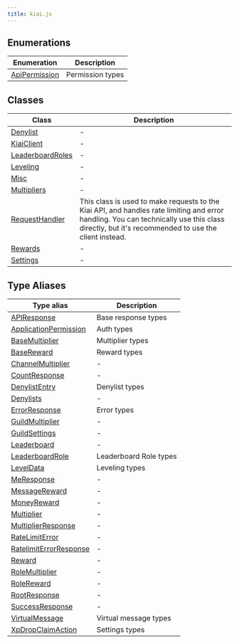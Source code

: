 ```yaml
---
title: kiai.js
---
```


## Enumerations

| Enumeration | Description |
| ------ | ------ |
| [ApiPermission](/docs/kiai.js/enumerations/ApiPermission) | Permission types |

## Classes

| Class | Description |
| ------ | ------ |
| [Denylist](/docs/kiai.js/classes/Denylist) | - |
| [KiaiClient](/docs/kiai.js/classes/KiaiClient) | - |
| [LeaderboardRoles](/docs/kiai.js/classes/LeaderboardRoles) | - |
| [Leveling](/docs/kiai.js/classes/Leveling) | - |
| [Misc](/docs/kiai.js/classes/Misc) | - |
| [Multipliers](/docs/kiai.js/classes/Multipliers) | - |
| [RequestHandler](/docs/kiai.js/classes/RequestHandler) | This class is used to make requests to the Kiai API, and handles rate limiting and error handling. You can technically use this class directly, but it's recommended to use the client instead. |
| [Rewards](/docs/kiai.js/classes/Rewards) | - |
| [Settings](/docs/kiai.js/classes/Settings) | - |

## Type Aliases

| Type alias | Description |
| ------ | ------ |
| [APIResponse](/docs/kiai.js/type-aliases/APIResponse) | Base response types |
| [ApplicationPermission](/docs/kiai.js/type-aliases/ApplicationPermission) | Auth types |
| [BaseMultiplier](/docs/kiai.js/type-aliases/BaseMultiplier) | Multiplier types |
| [BaseReward](/docs/kiai.js/type-aliases/BaseReward) | Reward types |
| [ChannelMultiplier](/docs/kiai.js/type-aliases/ChannelMultiplier) | - |
| [CountResponse](/docs/kiai.js/type-aliases/CountResponse) | - |
| [DenylistEntry](/docs/kiai.js/type-aliases/DenylistEntry) | Denylist types |
| [Denylists](/docs/kiai.js/type-aliases/Denylists) | - |
| [ErrorResponse](/docs/kiai.js/type-aliases/ErrorResponse) | Error types |
| [GuildMultiplier](/docs/kiai.js/type-aliases/GuildMultiplier) | - |
| [GuildSettings](/docs/kiai.js/type-aliases/GuildSettings) | - |
| [Leaderboard](/docs/kiai.js/type-aliases/Leaderboard) | - |
| [LeaderboardRole](/docs/kiai.js/type-aliases/LeaderboardRole) | Leaderboard Role types |
| [LevelData](/docs/kiai.js/type-aliases/LevelData) | Leveling types |
| [MeResponse](/docs/kiai.js/type-aliases/MeResponse) | - |
| [MessageReward](/docs/kiai.js/type-aliases/MessageReward) | - |
| [MoneyReward](/docs/kiai.js/type-aliases/MoneyReward) | - |
| [Multiplier](/docs/kiai.js/type-aliases/Multiplier) | - |
| [MultiplierResponse](/docs/kiai.js/type-aliases/MultiplierResponse) | - |
| [RateLimitError](/docs/kiai.js/type-aliases/RateLimitError) | - |
| [RatelimitErrorResponse](/docs/kiai.js/type-aliases/RatelimitErrorResponse) | - |
| [Reward](/docs/kiai.js/type-aliases/Reward) | - |
| [RoleMultiplier](/docs/kiai.js/type-aliases/RoleMultiplier) | - |
| [RoleReward](/docs/kiai.js/type-aliases/RoleReward) | - |
| [RootResponse](/docs/kiai.js/type-aliases/RootResponse) | - |
| [SuccessResponse](/docs/kiai.js/type-aliases/SuccessResponse) | - |
| [VirtualMessage](/docs/kiai.js/type-aliases/VirtualMessage) | Virtual message types |
| [XpDropClaimAction](/docs/kiai.js/type-aliases/XpDropClaimAction) | Settings types |
